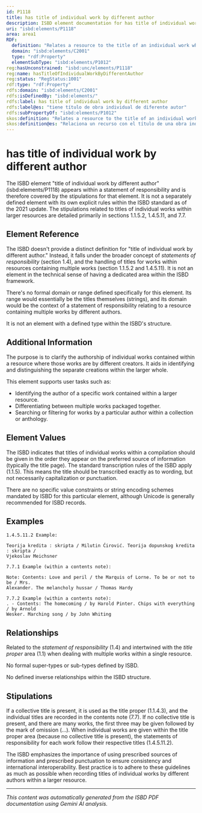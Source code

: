```yaml
---
id: P1118
title: has title of individual work by different author
description: ISBD element documentation for has title of individual work by different author
uri: "isbd:elements/P1118"
area: area1
RDF:
  definition: "Relates a resource to the title of an individual work when the resource comprises two or more works with different statements of responsibility without a collective title."
  domain: "isbd:elements/C2001"
  type: "rdf:Property"
  elementSubType: "isbd:elements/P1012"
reg:hasUnconstrained: "isbd:unc/elements/P1118"
reg:name: hasTitleOfIndividualWorkByDifferentAuthor
reg:status: "RegStatus:1001"
rdf:type: "rdf:Property"
rdfs:domain: "isbd:elements/C2001"
rdfs:isDefinedBy: "isbd:elements/"
rdfs:label: has title of individual work by different author
rdfs:label@es: "tiene título de obra individual de diferente autor"
rdfs:subPropertyOf: "isbd:elements/P1012"
skos:definition: "Relates a resource to the title of an individual work when the resource comprises two or more works with different statements of responsibility without a collective title."
skos:definition@es: "Relaciona un recurso con el título de una obra individual cuando el recurso se compone de dos o más obras con diferentes menciones de responsabilidad sin título colectivo."
---
```

# has title of individual work by different author

The ISBD element "title of individual work by different author" (isbd:elements/P1118) appears within a statement of responsibility and is therefore covered by the stipulations for that element.  It is not a separately defined element with its own explicit rules within the ISBD standard as of the 2021 update. The stipulations related to titles of individual works within larger resources are detailed primarily in sections 1.1.5.2, 1.4.5.11, and 7.7.

## Element Reference

The ISBD doesn't provide a distinct definition for "title of individual work by different author."  Instead, it falls under the broader concept of *statements of responsibility* (section 1.4), and the handling of titles for works within resources containing multiple works (section 1.1.5.2 and 1.4.5.11). It is not an element in the technical sense of having a dedicated area within the ISBD framework.

There's no formal domain or range defined specifically for this element.  Its range would essentially be the titles themselves (strings), and its domain would be the context of a statement of responsibility relating to a resource containing multiple works by different authors.

It is not an element with a defined type within the ISBD's structure.


## Additional Information

The purpose is to clarify the authorship of individual works contained within a resource where those works are by different creators. It aids in identifying and distinguishing the separate creations within the larger whole.

This element supports user tasks such as:
* Identifying the author of a specific work contained within a larger resource.
* Differentiating between multiple works packaged together.
* Searching or filtering for works by a particular author within a collection or anthology.


## Element Values

The ISBD indicates that titles of individual works within a compilation should be given in the order they appear on the preferred source of information (typically the title page). The standard transcription rules of the ISBD apply (1.1.5).  This means the title should be transcribed exactly as to wording, but not necessarily capitalization or punctuation.

There are no specific value constraints or string encoding schemes mandated by ISBD for this particular element, although Unicode is generally recommended for ISBD records.


## Examples

```
1.4.5.11.2 Example:

Teorija kredita : skripta / Milutin Ćirović. Teorija dopunskog kredita : skripta /
Vjekoslav Meichsner

7.7.1 Example (within a contents note):

Note: Contents: Love and peril / the Marquis of Lorne. To be or not to be / Mrs.
Alexander. The melancholy hussar / Thomas Hardy

7.7.2 Example (within a contents note):
. - Contents: The homecoming / by Harold Pinter. Chips with everything / by Arnold
Wesker. Marching song / by John Whiting
```


## Relationships

Related to the *statement of responsibility* (1.4) and intertwined with the *title proper* area (1.1) when dealing with multiple works within a single resource.

No formal super-types or sub-types defined by ISBD.

No defined inverse relationships within the ISBD structure.


## Stipulations

If a collective title is present, it is used as the title proper (1.1.4.3), and the individual titles are recorded in the contents note (7.7). If no collective title is present, and there are many works, the first three may be given followed by the mark of omission (...).  When individual works are given within the title proper area (because no collective title is present), the statements of responsibility for each work follow their respective titles (1.4.5.11.2).


The ISBD emphasizes the importance of using prescribed sources of information and prescribed punctuation to ensure consistency and international interoperability.  Best practice is to adhere to these guidelines as much as possible when recording titles of individual works by different authors within a larger resource.


---

*This content was automatically generated from the ISBD PDF documentation using Gemini AI analysis.*
